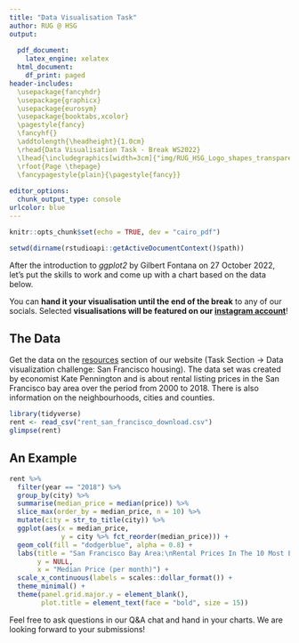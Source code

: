 ```yaml
---
title: "Data Visualisation Task"
author: RUG @ HSG
output:
  
  pdf_document:
    latex_engine: xelatex
  html_document:
    df_print: paged
header-includes:
  \usepackage{fancyhdr}
  \usepackage{graphicx}
  \usepackage{eurosym}
  \usepackage{booktabs,xcolor}
  \pagestyle{fancy}
  \fancyhf{}
  \addtolength{\headheight}{1.0cm}
  \rhead{Data Visualisation Task - Break WS2022}
  \lhead{\includegraphics[width=3cm]{"img/RUG_HSG_Logo_shapes_transparent.png"}}
  \rfoot{Page \thepage}
  \fancypagestyle{plain}{\pagestyle{fancy}}
  
editor_options: 
  chunk_output_type: console
urlcolor: blue
---
```


```r
knitr::opts_chunk$set(echo = TRUE, dev = "cairo_pdf")

setwd(dirname(rstudioapi::getActiveDocumentContext()$path))
```

After the introduction to _ggplot2_ by Gilbert Fontana on 27 October 2022, let's put the skills to work and come up with a chart based on the data below.

You can **hand it your visualisation until the end of the break** to any of our socials. Selected **visualisations will be featured on our [instagram account](https://www.instagram.com/rusergroupstgallen/?hl=en)**!

## The Data

Get the data on the [resources](https://rusergroup-sg.ch/resources/) section of our website (Task Section -> Data visualization challenge: San Francisco housing). The data set was created by economist Kate Pennington and is about rental listing prices in the San Francisco bay area over the period from 2000 to 2018. There is also information on the neighbourhoods, cities and counties.

```r
library(tidyverse)
rent <- read_csv("rent_san_francisco_download.csv")
glimpse(rent)
```

## An Example

```r
rent %>% 
  filter(year == "2018") %>% 
  group_by(city) %>% 
  summarise(median_price = median(price)) %>% 
  slice_max(order_by = median_price, n = 10) %>% 
  mutate(city = str_to_title(city)) %>% 
  ggplot(aes(x = median_price,
             y = city %>% fct_reorder(median_price))) +
  geom_col(fill = "dodgerblue", alpha = 0.8) +
  labs(title = "San Francisco Bay Area:\nRental Prices In The 10 Most Expensive Cities",
       y = NULL,
       x = "Median Price (per month)") +
  scale_x_continuous(labels = scales::dollar_format()) +
  theme_minimal() +
  theme(panel.grid.major.y = element_blank(),
        plot.title = element_text(face = "bold", size = 15))
```

Feel free to ask questions in our Q&A chat and hand in your charts. We are looking forward to your submissions!